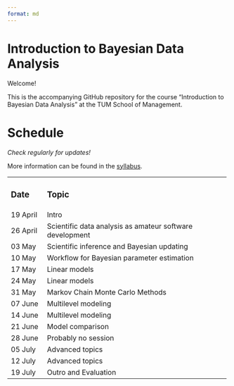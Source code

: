 ```yaml
---
format: md
---
```


# Introduction to Bayesian Data Analysis

Welcome! 

This is the accompanying GitHub repository for the course "Introduction to Bayesian Data Analysis" at the TUM School of Management. 

# Schedule

*Check regularly for updates!*

More information can be found in the [syllabus](https://github.com/linushof/BayesIntro/blob/main/syllabus/syllabus.md).

+-----------+----------------------------------------------------------+
| ### Date  | ### Topic                                                |
+-----------+----------------------------------------------------------+
| 19 April  | Intro                                                    |
+-----------+----------------------------------------------------------+
| 26 April  | Scientific data analysis as amateur software development |
+-----------+----------------------------------------------------------+
| 03 May    | Scientific inference and Bayesian updating               |
+-----------+----------------------------------------------------------+
| 10 May    | Workflow for Bayesian parameter estimation               |
+-----------+----------------------------------------------------------+
| 17 May    | Linear models                                            |
+-----------+----------------------------------------------------------+
| 24 May    | Linear models                                            |
+-----------+----------------------------------------------------------+
| 31 May    | Markov Chain Monte Carlo Methods                         |
+-----------+----------------------------------------------------------+
| 07 June   | Multilevel modeling                                      |
+-----------+----------------------------------------------------------+
| 14 June   | Multilevel modeling                                      |
+-----------+----------------------------------------------------------+
| 21 June   | Model comparison                                         |
+-----------+----------------------------------------------------------+
| 28 June   | Probably no session                                      |
+-----------+----------------------------------------------------------+
| 05 July   | Advanced topics                                          |
+-----------+----------------------------------------------------------+
| 12 July   | Advanced topics                                          |
+-----------+----------------------------------------------------------+
| 19 July   | Outro and Evaluation                                     |
+-----------+----------------------------------------------------------+
